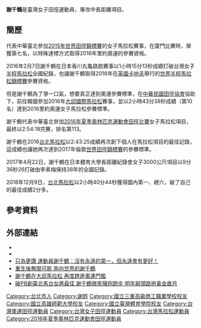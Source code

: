 {{noteTA|1=zh-cn:0米;zh-hk:0米;zh-tw:0公尺}}
{{Infobox sportsperson
| name                      =謝千鶴
| image                     =
| real_name                 =
| romanizedname             =Hsieh Chien-Ho
| birth_name                =
| nationality               ={{ROC-TWN}}
| national_team             ={{TPE}}
| ethnicity                 =
| hometown                  =
| citizenship               =
| birth_date                ={{Birth date and age|year=1987|month=11|day=25}}
| birth_place               ={{ROC-TWN}}
| death_date                =
| death_place               =
| resting_place             =
| resting_place_coordinates =
| monuments                 =
| residence                 ={{ROC-TWN}}
| education                 =國立高雄師範大學<br/>國立臺灣體育學院
| alma_mater                =臺北市立老松國小<br/>臺北市立龍山國中<br/>臺北縣立三重高級商工職業學校<br/>國立高雄師範大學<br/>國立臺灣體育學院
| occupation                =
| years_active              =2001年－
| height                    ={{height|m=1.62}}
| weight                    ={{weight|kg=48}}
| spouse                    =
| country                   ={{ROC-TWN}}
| sport                     =田徑
| event                     =短跑、中長跑、長跑
| collegeteam               =
| team                      =
| coach                     =
| retired                   =
| coaching                  =
| worlds=
{{ubl
|'''2015年世界田徑錦標賽'''：馬拉松第52名
|'''2016年世界半程馬拉松錦標賽'''：半程馬拉松第71名
|'''2018年世界半程馬拉松錦標賽'''：半程馬拉松第74名
}}
| regionals                 = 
{{ubl
|'''2004年亞洲青年田徑錦標賽'''：3000公尺第5名
|'''2017年亞洲田徑錦標賽'''：1500公尺第12名
}}
| nationals                 = 
{{ubl
|'''中華民國90年全國運動會女子組'''：1500公尺第6名
|'''中華民國91年全國中等學校運動會國女組'''：1500公尺第2名
|'''中華民國93年全國中等學校運動會高女組'''：1500公尺第2名
|'''中華民國93年全國中等學校運動會高女組'''：5000公尺第2名
|'''中華民國93年全國田徑錦標賽女子組'''：1500公尺第2名
|'''中華民國93年全國田徑錦標賽女子組'''：5000公尺第1名
|'''中華民國94年全國中等學校運動會高女組'''：5000公尺第1名
|'''中華民國96年全國大專校院運動會公開女生組'''：1500公尺第1名
|'''中華民國96年全國大專校院運動會公開女生組'''：5000公尺第7名
|'''中華民國96年全國大專校院運動會公開女生組'''：4×400公尺第8名
|'''中華民國97年全國大專校院運動會公開女生組'''：1500公尺第1名
|'''中華民國97年全國大專校院運動會公開女生組'''：5000公尺第1名
|'''2008年日本學生陸上競技個人選手權大會女子組'''：1500公尺第1名
|'''2008年日本學生陸上競技個人選手權大會女子組'''：800公尺第3名
|'''中華民國100年全國大專校院運動會公開女生組'''：5000公尺第3名
|'''中華民國100年全國大專校院運動會公開女生組'''：10000公尺第2名
|'''中華民國100年全國運動會女子組'''：10000公尺第5名
|'''中華民國102年臺北市秋季全國田徑公開賽公開女子組'''：10000公尺第2名
|'''中華民國103年全國田徑錦標賽女子組'''：10000公尺第1名
|'''2015年臺灣國際田徑邀請賽女子組'''：5000公尺第2名
|'''中華民國104年全國運動會女子組'''：10000公尺第1名
|'''中華民國104年全國運動會女子組'''：5000公尺第1名
|'''中華民國106年新北市全國青年盃田徑錦標賽公開女子組'''：10000公尺第1名
|'''中華民國106年全國運動會女子組'''：10000公尺第1名
|'''中華民國106年全國運動會女子組'''：5000公尺第1名
|'''中華民國106年全國運動會女子組'''：馬拉松第1名
|'''中華民國107年臺北市秋季全國田徑公開賽公開女子組'''：10000公尺第13名
|'''中華民國107年臺北市秋季全國田徑公開賽公開女子組'''：5000公尺第12名
|'''中華民國107年全國田徑錦標賽女子組'''：5000公尺第1名
|'''中華民國108年新北市全國青年盃田徑錦標賽公開女子組'''：10000公尺第1名
|'''中華民國108年全國運動會女子組'''：10000公尺第1名
|'''中華民國109年臺北市秋季全國田徑公開賽公開女子組'''：5000公尺第1名
|'''中華民國110年新北市全國青年盃田徑公開賽公開女子組'''：10000公尺第1名
}}
| olympics=
{{ubl
|'''2016年夏季奧林匹克運動會'''：馬拉松第113名
}}
| highestranking=
{{plainlist|
*【3000公尺-2英里-5000公尺】：第453名（2019年12月3日）
*【10000公尺】：第463名（2019年）
*【10公里-15公里-10英里-20公里-半程馬拉松】：第290名（2018年10月2日）
*【25公里-30公里-馬拉松】：第438名（2018年12月11日）
}}
|pb=
{{ubl
|'''400公尺'''：1分08.45秒 （2005年）
|'''800公尺'''：2分11.38秒 （2008年）
|'''1500公尺'''：4分27.19秒 （2008年）
|'''3000公尺'''：9分36.26秒 （2017年 '''全國紀錄'''）
|'''5000公尺'''：16分10.20秒 （2019年 '''全國紀錄'''）
|'''10000公尺'''：33分39.90秒 （2021年 '''全國紀錄'''）
|'''半程馬拉松'''：1小時12分19秒 （2018年 '''全國紀錄'''）
|'''25公里'''：1小時33分18秒 （2018年 '''全國紀錄'''）
|'''馬拉松'''：2小時40分41秒 （2019年）
}}
| medaltemplates=
{{MedalCountry|{{TPE}}}}
{{MedalSport|女子田徑}}
{{MedalCompetition|大東方女子路跑}}
{{MedalGold|2014年新加坡|半程馬拉松}}
| show-medals=
| updated=2021年3月10日
}}
'''謝千鶴'''{{BD|1987年|11月25日||}}是臺灣女子田徑運動員，專攻中長距離項目。

== 簡歷 ==
代表中華臺北參加[[2015年世界田徑錦標賽|2015年世界田徑錦標賽]]的女子馬拉松賽事，在廈門比賽時，榮獲第七名，以特殊達標方式取得2016年里約奧運的參賽資格。

2016年2月7日謝千鶴在日本香川丸龜路跑賽事以1小時15分13秒成績打破台灣女子[[半程馬拉松|半程馬拉松]]全國紀錄，也讓謝千鶴取得2016年在[[英國|英國]][[卡地夫|卡地夫]]舉行的[[世界半程馬拉松錦標賽|世界半程馬拉松錦標賽]]參賽資格。

但是謝千鶴為了爭一口氣，想要真正達到奧運參賽標準，在[[中華民國田徑協會|中華民國田徑協會]]協助下，前往韓國參加2016年[[大邱國際馬拉松|大邱國際馬拉松]]賽事，並以2小時43分38秒成績（第10名）達到2016里約奧運女子馬拉松參賽標準。

謝千鶴代表中華臺北參加[[2016年夏季奧林匹克運動會田徑比賽|2016年夏季奧林匹克運動會田徑比賽]]女子馬拉松項目，最終以2:54:18完賽，排名第113。

謝千鶴在2016[[台北馬拉松|台北馬拉松]]以2:43:25成績再次創下個人在馬拉松項目的最佳記錄，這成績也讓她再次達到2017年倫敦[[世界田徑錦標賽|世界田徑錦標賽]]的參賽標準。

2017年4月22日，謝千鶴在日本體育大學長距離紀錄會女子3000公尺項目以9分36秒26打破由李素梅保持38年的全國記錄。

2018年12月9日，[[台北馬拉松|台北馬拉松]]以2小時40分44秒獲得國內第一、總六，破了自己的最佳成績2分多。

== 參考資料 ==
{{Reflist}}

== 外部連結 ==
*{{IOC profile|id=chien-ho-hsieh}}
*{{IAAF name|295985}}
*[https://web.archive.org/web/20160531043126/http://www.vogue.com.tw/feature/nikewomen/content-19783.html 只為更讚 運動員謝千鶴：沒有永遠的第一，但永遠會有更好！]
*[http://tw.running.biji.co/index.php?q=news&act=info&id=89617 重生後無限可能 奔向世界的謝千鶴]{{Wayback|url=http://tw.running.biji.co/index.php?q=news&act=info&id=89617 |date=20160611142455 }}
*[http://sports.ltn.com.tw/news/breakingnews/1653128 謝千鶴在大邱馬拉松 再度跨進奧運門檻]{{Wayback|url=http://sports.ltn.com.tw/news/breakingnews/1653128 |date=20160512052933 }}
*[http://www.ltsports.com.tw/other/race/120853-pb 破PB創臺北馬台女將最佳 謝千鶴微笑擁抱跑步 明年辭頭路拚黃金歲月]{{Wayback|url=http://www.ltsports.com.tw/other/race/120853-pb |date=20161221164341 }}

{{DEFAULTSORT:Hsieh, Chien-ho}}

[[Category:台北市人|Category:台北市人]]
[[Category:謝姓|Category:謝姓]]
[[Category:國立三重高級商工職業學校校友|Category:國立三重高級商工職業學校校友]]
[[Category:國立高雄師範大學校友|Category:國立高雄師範大學校友]]
[[Category:國立臺灣體育學院校友|Category:國立臺灣體育學院校友]]
[[Category:台灣奧運田徑運動員|Category:台灣奧運田徑運動員]]
[[Category:台灣女子田徑運動員|Category:台灣女子田徑運動員]]
[[Category:台灣馬拉松運動員|Category:台灣馬拉松運動員]]
[[Category:2016年夏季奧林匹克運動會田徑運動員|Category:2016年夏季奧林匹克運動會田徑運動員]]